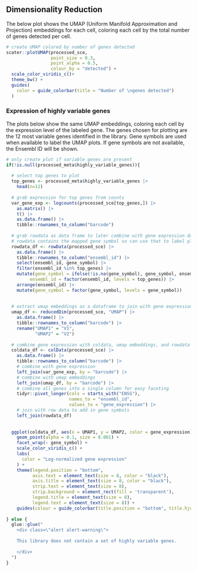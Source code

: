## Dimensionality Reduction 

The below plot shows the UMAP (Uniform Manifold Approximation and Projection) embeddings for each cell, coloring each cell by the total number of genes detected per cell.

```r
# create UMAP colored by number of genes detected 
scater::plotUMAP(processed_sce,
                 point_size = 0.3,
                 point_alpha = 0.5,
                 colour_by = "detected") +
  scale_color_viridis_c()+
  theme_bw() + 
  guides(
    color = guide_colorbar(title = "Number of \ngenes detected")
  )
```

### Expression of highly variable genes

The plots below show the same UMAP embeddings, coloring each cell by the expression level of the labeled gene.
The genes chosen for plotting are the 12 most variable genes identified in the library.
Gene symbols are used when available to label the UMAP plots.
If gene symbols are not available, the Ensembl ID will be shown.

```r
# only create plot if variable genes are present
if(!is.null(processed_meta$highly_variable_genes)){
  
  # select top genes to plot 
  top_genes <- processed_meta$highly_variable_genes |>
    head(n=12)
  
  # grab expression for top genes from counts
  var_gene_exp <- logcounts(processed_sce[top_genes,]) |>
    as.matrix() |>
    t() |>
    as.data.frame() |>
    tibble::rownames_to_column("barcode")
  
  # grab rowdata as data frame to later combine with gene expression data
  # rowdata contains the mapped gene symbol so can use that to label plots instead of ensembl gene id from rownames 
  rowdata_df <- rowData(processed_sce) |>
    as.data.frame() |>
    tibble::rownames_to_column("ensembl_id") |>
    select(ensembl_id, gene_symbol) |>
    filter(ensembl_id %in% top_genes) |>
    mutate(gene_symbol = ifelse(!is.na(gene_symbol), gene_symbol, ensembl_id),
         ensembl_id = factor(ensembl_id, levels = top_genes)) |>
    arrange(ensembl_id) |>
    mutate(gene_symbol = factor(gene_symbol, levels = gene_symbol))
  
  
  # extract umap embeddings as a dataframe to join with gene expression and coldata for plotting
  umap_df <- reducedDim(processed_sce, "UMAP") |>
    as.data.frame() |>
    tibble::rownames_to_column("barcode") |>
    rename("UMAP1" = "V1",
           "UMAP2" = "V2")
  
  # combine gene expression with coldata, umap embeddings, and rowdata and create data frame to use for plotting
  coldata_df <- colData(processed_sce) |>
    as.data.frame() |>
    tibble::rownames_to_column("barcode") |>
    # combine with gene expression
    left_join(var_gene_exp, by = "barcode") |>
    # combine with umap embeddings 
    left_join(umap_df, by = "barcode") |>
    # combine all genes into a single column for easy faceting 
    tidyr::pivot_longer(cols = starts_with("ENSG"),
                        names_to = "ensembl_id",
                        values_to = "gene_expression") |>
    # join with row data to add in gene symbols 
    left_join(rowdata_df)
  
  
  ggplot(coldata_df, aes(x = UMAP1, y = UMAP2, color = gene_expression)) + 
    geom_point(alpha = 0.1, size = 0.001) + 
    facet_wrap(~ gene_symbol) +
    scale_color_viridis_c() +
    labs(
      color = "Log-normalized gene expression"
    ) +
    theme(legend.position = "bottom", 
          axis.text = element_text(size = 8, color = "black"),
          axis.title = element_text(size = 8, color = "black"),
          strip.text = element_text(size = 8),
          strip.background = element_rect(fill = 'transparent'),
          legend.title = element_text(size = 8),
          legend.text = element_text(size = 8)) + 
    guides(colour = guide_colorbar(title.position = "bottom", title.hjust = 0.5))
  
} else {
  glue::glue("
    <div class=\"alert alert-warning\">
    
    This library does not contain a set of highly variable genes. 
    
    </div>
  ")
}
```
